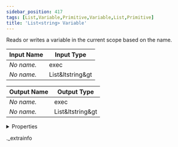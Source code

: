```yaml
---
sidebar_position: 417
tags: [List,Variable,Primitive,Variable,List,Primitive]
title: 'List<string> Variable'
---
```


Reads or writes a variable in the current scope based on the name.



<IChip uuid="94fb596f-6b3f-4981-bc2d-1bb693c45ae6" />

| Input Name | Input Type |
|-----------|-----------|
| *No name.* | exec |
| *No name.* | List&ltstring&gt |

| Output Name | Output Type |
|-----------|-----------|
| *No name.* | exec |
| *No name.* | List&ltstring&gt |


<details>
  <summary>Properties</summary>
  <div>
    <div>
    <table>
      <thead>
        <tr>
          <th>Room availability:</th>
          <th>Available everywhere</th>
        </tr>
        <tr>
          <th>Is beta required?</th>
          <th>No</th>
        </tr>
        <tr>
          <th>Is this chip a trolling risk?</th>
          <th>No</th>
        </tr>
        <tr>
          <th>Is this chip a role assignment risk?</th>
          <th>No</th>
        </tr>
        <tr>
          <th>Chip UUID</th>
          <th>94fb596f-6b3f-4981-bc2d-1bb693c45ae6</th>
        </tr>
      </thead>
    </table>
    </div>
  </div>
</details>

._extrainfo